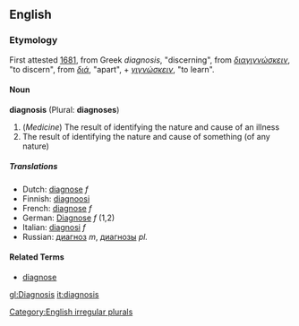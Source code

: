 ==English==
===Etymology===
First attested [[w:1681|1681]], from Greek ''diagnosis'', "discerning", from ''[[διαγιγνώσκειν]]'', "to discern", from ''[[διά]]'', "apart", + ''[[γιγνώσκειν]]'', "to learn".
====Noun====
'''diagnosis''' (Plural: '''diagnoses''')
#(''Medicine'') The result of identifying the nature and cause of an illness
#The result of identifying the nature and cause of something (of any nature)

=====Translations=====
*Dutch: [[diagnose]] ''f''
*Finnish: [[diagnoosi]]
*French: [[diagnose]] ''f''
*German: [[Diagnose]] ''f'' (1,2)
*Italian: [[diagnosi]] ''f''
*Russian: [[диагноз]] ''m'', [[диагнозы]] ''pl.''

====Related Terms====
*[[diagnose]]

[[Category:English irregular plurals]]

[[gl:Diagnosis]]
[[it:diagnosis]]